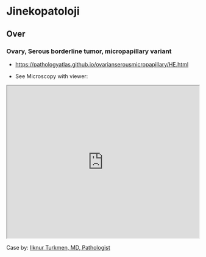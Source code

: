 # Jinekopatoloji

## Over

### Ovary, Serous borderline tumor, micropapillary variant

- [https://pathologyatlas.github.io/ovarianserousmicropapillary/HE.html](https://pathologyatlas.github.io/ovarianserousmicropapillary/HE.html)

- See Microscopy with viewer: 

<iframe src="https://pathologyatlas.github.io/ovarianserousmicropapillary/HE.html" width="100%" height="400px"></iframe>

Case by: [Ilknur Turkmen, MD, Pathologist](https://www.memorial.com.tr/en/doctors/ilknur-turkmen-1975)
